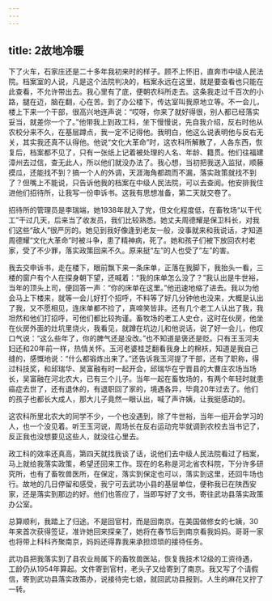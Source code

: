 ```yaml
---
---
---
```

title: 2故地冷暖
---




下了火车，石家庄还是二十多年我初来时的样子。顾不上怀旧，直奔市中级人民法院。档案室的人说，凡是这个法院判决的，档案永远在这里，就是要查看也只能在此查看，不允许带出去。我心里有了底，便朝农科所走去。这条我走过千百次的小路，腿在迈，脑在翻，心在苦。到了办公楼下，传达室叫我原地立等。不一会儿，楼上下来一个干部，很高兴地连声说：“哎呀，你来了就好得很，别人都已经落实妥当，就差你一个了。”他带我上到政工科，坐下慢慢说，先自我介绍，反右时他从农校分来不久，在基层蹲点，我一定不记得他。我明白，他这么说表明他与反右无关，其实我还真不认得他。他说“文化大革命”时，这农科所解散了，人各东西，恢复后，档案都不见了，只有一张纸上记着被处理的人名、年龄、籍贯。他们往福建漳州去过信，查无此人，所以他们就没办法了。我心想，当初把我送入监狱，顺藤摸瓜，还能找不到？搞一个人的外调，天涯海角都疏而不漏，落实政策就找不到了？但嘴上不能说，只告诉他我的档案在中级人民法院，可以去查阅。他安排我住进他们招待所，让我写一份申诉书。这我有思想准备，第二天就交卷了。

招待所的管理员是李瑞端，她1938年就入了党，但文化程度低，在畜牧场“以干代工”干过几天，后来当了收发员，我们比较熟悉。她丈夫周德耀是保卫科长，对我们这些“敌人”很严厉的。她见到我好像逢到老友一般，没事就来和我说话，才知道周德耀“文化大革命”时被斗争，患了精神病，死了。她和孩子们被下放回农村老家，受了不少罪，落实政策回来不久。原来挺“左”的人也受了“左”的害。

我去交申诉书，走在楼下，眼前飘下来一条床单，正落在我脚下，我抬头一看，三楼的窗户有个人在探身朝下望，还喊着：“我的床单怎么没了？”我认出是牛世裕，当年的顶头上司，便回答一声：“你的床单在这里。”他迅速地缩了进去。我以为他会马上下楼来，就等一会儿好打个招呼，不料等了好几分钟他也没来，大概是认出了我，又不愿相见，连床单都不捡了，真啼笑皆非。还有几个老工人认出了我，我坦然和他们打招呼，可他们都比较拘谨。畜牧场的老工人史仓，这时在伙房，他坐在伙房外面的灶坑里烧火，我看见，就蹲在坑边儿和他说话，说了好一会儿，他叹口气说：“这么些年了，你的脾气还是没改。”也不知道是褒还是贬。只有王玉河夫妇还和20年前一样，热情关怀。玉河老婆桂芝翻看我身上的棉袄，知道是我自己缝的，感慨地说：“什么都锻炼出来了。”还告诉我玉河提了干部，还有了职称，得过科技奖，和邱瑞华、吴富融有时一起开会，邱瑞华在宁晋县的大曹庄农场当场长，吴富融在河北农大，已有三个儿子。当年一起在畜牧场的，有两个年轻时就患癌症去世了，还有退休的，有退职回了家的，境遇各异，毕竟20年过去了。他们的孩子也都长大成人，那大儿子竟然一眼认出，喊了声许姨，让我挺感动的。

这农科所里北农大的同学不少，一个也没遇到，除了牛世裕，当年一组开会学习的人，也一个没见着。听王玉河说，周场长在反右运动完毕就调到农校去当书记了，反正我也没想要见这些人，就没往心里去。

政工科的效率还真高，第四天就找我谈了话，说他们去中级人民法院看过了档案，马上就给我落实政策，希望还回来工作。现在的名称是河北省农科院，下分许多研究所，也有了畜牧兽医所，在保定，落实到保定也可以，落实到这里，还回牛场也行。故地的几日停留和感受，我宁可去武功小县的基层单位，便称我已在陕西安家，还是落实到那边的好。他们也答应了，当即写好了文书，寄往武功县落实政策办公室。

总算顺利，我踏上了归途。不是回官村，而是回南京。在美国做修女的七姨，30年来首次获得签证，准许她回来探亲了，她将在春节后到南京看我妈妈。哥哥一家也将带上科科齐聚南京，妈妈还得靠我来承担烦琐的接待任务。

武功县把我落实到了县农业局属下的畜牧兽医站，恢复我技术12级的工资待遇，工龄仍从1954年算起。文件寄到官村，老头子又给寄到了南京。我又写了个请假信，寄到武功县落实政策办，说接待完七娘，就回武功县报到。人生的麻花又拧了一转。